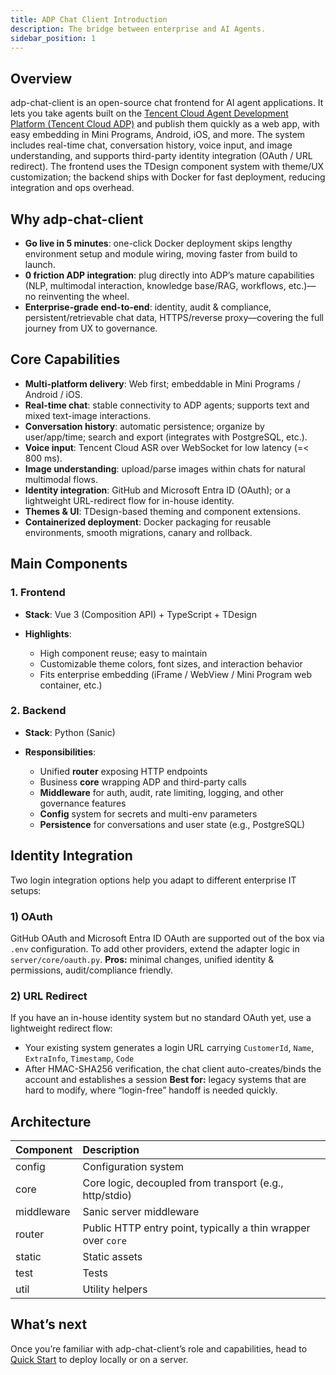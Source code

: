 ```yaml
---
title: ADP Chat Client Introduction
description: The bridge between enterprise and AI Agents.
sidebar_position: 1
---
```


## Overview

adp-chat-client is an open-source chat frontend for AI agent applications. It lets you take agents built on the [Tencent Cloud Agent Development Platform (Tencent Cloud ADP)](https://www.tencentcloud.com/products/tcadp) and publish them quickly as a web app, with easy embedding in Mini Programs, Android, iOS, and more. The system includes real-time chat, conversation history, voice input, and image understanding, and supports third-party identity integration (OAuth / URL redirect). The frontend uses the TDesign component system with theme/UX customization; the backend ships with Docker for fast deployment, reducing integration and ops overhead.

## Why adp-chat-client

* **Go live in 5 minutes**: one-click Docker deployment skips lengthy environment setup and module wiring, moving faster from build to launch.
* **0 friction ADP integration**: plug directly into ADP’s mature capabilities (NLP, multimodal interaction, knowledge base/RAG, workflows, etc.)—no reinventing the wheel.
* **Enterprise-grade end-to-end**: identity, audit & compliance, persistent/retrievable chat data, HTTPS/reverse proxy—covering the full journey from UX to governance.

## Core Capabilities

* **Multi-platform delivery**: Web first; embeddable in Mini Programs / Android / iOS.
* **Real-time chat**: stable connectivity to ADP agents; supports text and mixed text-image interactions.
* **Conversation history**: automatic persistence; organize by user/app/time; search and export (integrates with PostgreSQL, etc.).
* **Voice input**: Tencent Cloud ASR over WebSocket for low latency (=< 800 ms).
* **Image understanding**: upload/parse images within chats for natural multimodal flows.
* **Identity integration**: GitHub and Microsoft Entra ID (OAuth); or a lightweight URL-redirect flow for in-house identity.
* **Themes & UI**: TDesign-based theming and component extensions.
* **Containerized deployment**: Docker packaging for reusable environments, smooth migrations, canary and rollback.

## Main Components

### 1. Frontend

* **Stack**: Vue 3 (Composition API) + TypeScript + TDesign
* **Highlights**:

  * High component reuse; easy to maintain
  * Customizable theme colors, font sizes, and interaction behavior
  * Fits enterprise embedding (iFrame / WebView / Mini Program web container, etc.)

### 2. Backend

* **Stack**: Python (Sanic)
* **Responsibilities**:

  * Unified **router** exposing HTTP endpoints
  * Business **core** wrapping ADP and third-party calls
  * **Middleware** for auth, audit, rate limiting, logging, and other governance features
  * **Config** system for secrets and multi-env parameters
  * **Persistence** for conversations and user state (e.g., PostgreSQL)

## Identity Integration

Two login integration options help you adapt to different enterprise IT setups:

### 1) OAuth

GitHub OAuth and Microsoft Entra ID OAuth are supported out of the box via `.env` configuration.
To add other providers, extend the adapter logic in `server/core/oauth.py`.
**Pros:** minimal changes, unified identity & permissions, audit/compliance friendly.

### 2) URL Redirect

If you have an in-house identity system but no standard OAuth yet, use a lightweight redirect flow:

* Your existing system generates a login URL carrying `CustomerId`, `Name`, `ExtraInfo`, `Timestamp`, `Code`
* After HMAC-SHA256 verification, the chat client auto-creates/binds the account and establishes a session
  **Best for:** legacy systems that are hard to modify, where “login-free” handoff is needed quickly.

## Architecture

| Component  | Description                                                   |
| :--------- | :------------------------------------------------------------ |
| config     | Configuration system                                          |
| core       | Core logic, decoupled from transport (e.g., http/stdio)       |
| middleware | Sanic server middleware                                       |
| router     | Public HTTP entry point, typically a thin wrapper over `core` |
| static     | Static assets                                                 |
| test       | Tests                                                         |
| util       | Utility helpers                                               |

## What’s next

Once you’re familiar with adp-chat-client’s role and capabilities, head to [Quick Start](/docs/quick-start) to deploy locally or on a server.
